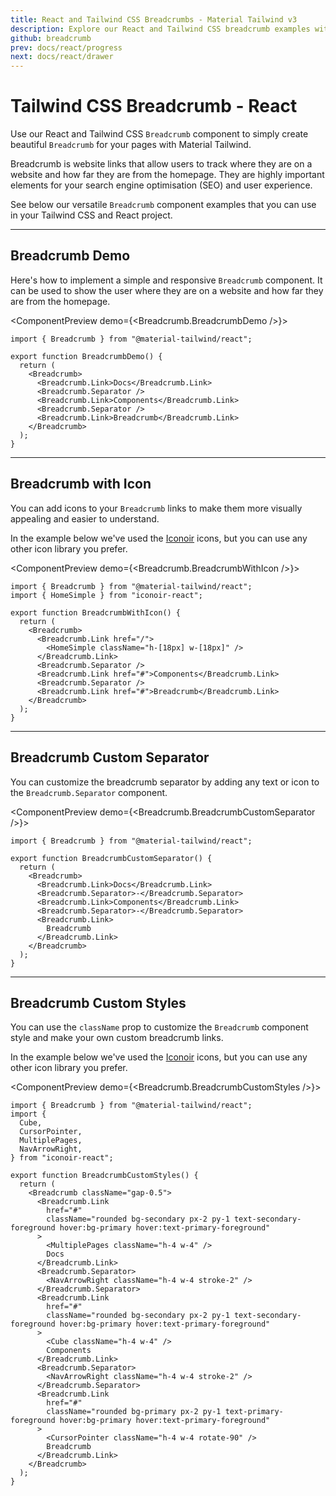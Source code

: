 ```yaml
---
title: React and Tailwind CSS Breadcrumbs - Material Tailwind v3
description: Explore our React and Tailwind CSS breadcrumb examples with Material Tailwind v3. Learn how to create customizable and stylish breadcrumbs to improve the user experience on your website.
github: breadcrumb
prev: docs/react/progress
next: docs/react/drawer
---
```


# Tailwind CSS Breadcrumb - React

Use our React and Tailwind CSS `Breadcrumb` component to simply create beautiful `Breadcrumb` for your pages with Material Tailwind.

Breadcrumb is website links that allow users to track where they are on a website and how far they are from the homepage. They are highly important elements for your search engine optimisation (SEO) and user experience.

See below our versatile `Breadcrumb` component examples that you can use in your Tailwind CSS and React project.

---

## Breadcrumb Demo

Here's how to implement a simple and responsive `Breadcrumb` component. It can be used to show the user where they are on a website and how far they are from the homepage.

<ComponentPreview demo={<Breadcrumb.BreadcrumbDemo />}>
```tsx
import { Breadcrumb } from "@material-tailwind/react";

export function BreadcrumbDemo() {
  return (
    <Breadcrumb>
      <Breadcrumb.Link>Docs</Breadcrumb.Link>
      <Breadcrumb.Separator />
      <Breadcrumb.Link>Components</Breadcrumb.Link>
      <Breadcrumb.Separator />
      <Breadcrumb.Link>Breadcrumb</Breadcrumb.Link>
    </Breadcrumb>
  );
}
```
</ComponentPreview>

---

## Breadcrumb with Icon

You can add icons to your `Breadcrumb` links to make them more visually appealing and easier to understand.

In the example below we've used the [Iconoir](https://iconoir.com/) icons, but you can use any other icon library you prefer.

<ComponentPreview demo={<Breadcrumb.BreadcrumbWithIcon />}>
```tsx
import { Breadcrumb } from "@material-tailwind/react";
import { HomeSimple } from "iconoir-react";

export function BreadcrumbWithIcon() {
  return (
    <Breadcrumb>
      <Breadcrumb.Link href="/">
        <HomeSimple className="h-[18px] w-[18px]" />
      </Breadcrumb.Link>
      <Breadcrumb.Separator />
      <Breadcrumb.Link href="#">Components</Breadcrumb.Link>
      <Breadcrumb.Separator />
      <Breadcrumb.Link href="#">Breadcrumb</Breadcrumb.Link>
    </Breadcrumb>
  );
}
```
</ComponentPreview>

---

## Breadcrumb Custom Separator

You can customize the breadcrumb separator by adding any text or icon to the `Breadcrumb.Separator` component.

<ComponentPreview demo={<Breadcrumb.BreadcrumbCustomSeparator />}>
```tsx
import { Breadcrumb } from "@material-tailwind/react";

export function BreadcrumbCustomSeparator() {
  return (
    <Breadcrumb>
      <Breadcrumb.Link>Docs</Breadcrumb.Link>
      <Breadcrumb.Separator>-</Breadcrumb.Separator>
      <Breadcrumb.Link>Components</Breadcrumb.Link>
      <Breadcrumb.Separator>-</Breadcrumb.Separator>
      <Breadcrumb.Link>
        Breadcrumb
      </Breadcrumb.Link>
    </Breadcrumb>
  );
}
```
</ComponentPreview>

---

## Breadcrumb Custom Styles

You can use the `className` prop to customize the `Breadcrumb` component style and make your own custom breadcrumb links.

In the example below we've used the [Iconoir](https://iconoir.com/) icons, but you can use any other icon library you prefer.

<ComponentPreview demo={<Breadcrumb.BreadcrumbCustomStyles />}>
```tsx
import { Breadcrumb } from "@material-tailwind/react";
import {
  Cube,
  CursorPointer,
  MultiplePages,
  NavArrowRight,
} from "iconoir-react";

export function BreadcrumbCustomStyles() {
  return (
    <Breadcrumb className="gap-0.5">
      <Breadcrumb.Link
        href="#"
        className="rounded bg-secondary px-2 py-1 text-secondary-foreground hover:bg-primary hover:text-primary-foreground"
      >
        <MultiplePages className="h-4 w-4" />
        Docs
      </Breadcrumb.Link>
      <Breadcrumb.Separator>
        <NavArrowRight className="h-4 w-4 stroke-2" />
      </Breadcrumb.Separator>
      <Breadcrumb.Link
        href="#"
        className="rounded bg-secondary px-2 py-1 text-secondary-foreground hover:bg-primary hover:text-primary-foreground"
      >
        <Cube className="h-4 w-4" />
        Components
      </Breadcrumb.Link>
      <Breadcrumb.Separator>
        <NavArrowRight className="h-4 w-4 stroke-2" />
      </Breadcrumb.Separator>
      <Breadcrumb.Link
        href="#"
        className="rounded bg-primary px-2 py-1 text-primary-foreground hover:bg-primary hover:text-primary-foreground"
      >
        <CursorPointer className="h-4 w-4 rotate-90" />
        Breadcrumb
      </Breadcrumb.Link>
    </Breadcrumb>
  );
}
```
</ComponentPreview>

